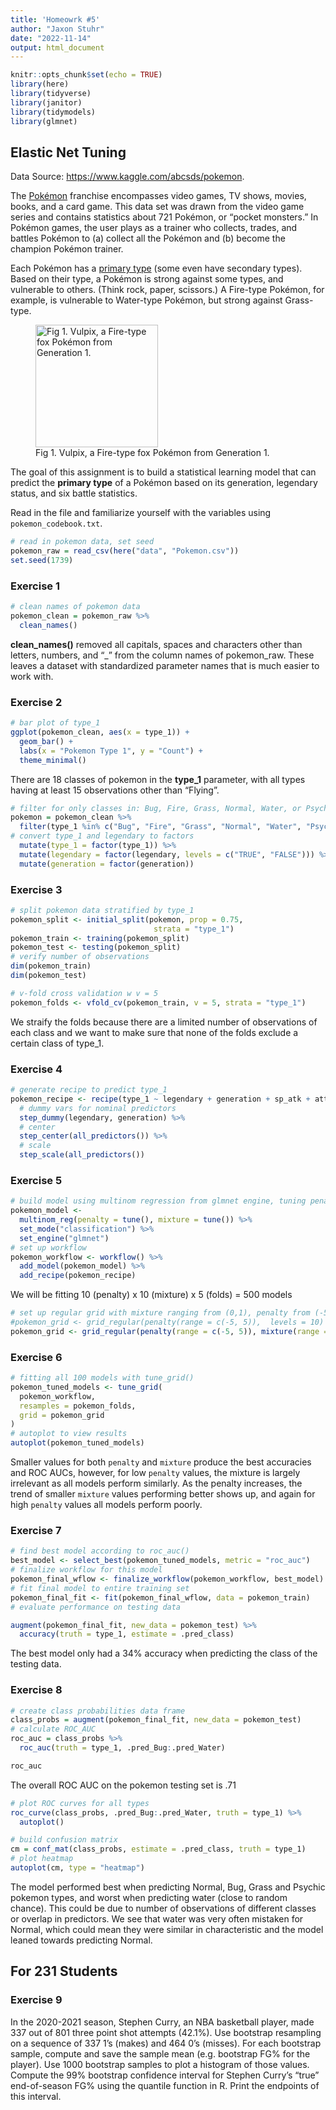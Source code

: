 ```yaml
---
title: 'Homeowrk #5'
author: "Jaxon Stuhr"
date: "2022-11-14"
output: html_document
---
```


```r
knitr::opts_chunk$set(echo = TRUE)
library(here)
library(tidyverse)
library(janitor)
library(tidymodels)
library(glmnet)
```

## Elastic Net Tuning

Data Source: <https://www.kaggle.com/abcsds/pokemon>.

The [Pokémon](https://www.pokemon.com/us/) franchise encompasses video games, TV shows, movies, books, and a card game. This data set was drawn from the video game series and contains statistics about 721 Pokémon, or "pocket monsters." In Pokémon games, the user plays as a trainer who collects, trades, and battles Pokémon to (a) collect all the Pokémon and (b) become the champion Pokémon trainer.

Each Pokémon has a [primary type](https://bulbapedia.bulbagarden.net/wiki/Type) (some even have secondary types). Based on their type, a Pokémon is strong against some types, and vulnerable to others. (Think rock, paper, scissors.) A Fire-type Pokémon, for example, is vulnerable to Water-type Pokémon, but strong against Grass-type.

![Fig 1. Vulpix, a Fire-type fox Pokémon from Generation 1.](images/vulpix.png){width="196"}

The goal of this assignment is to build a statistical learning model that can predict the **primary type** of a Pokémon based on its generation, legendary status, and six battle statistics.

Read in the file and familiarize yourself with the variables using `pokemon_codebook.txt`.

```r
# read in pokemon data, set seed
pokemon_raw = read_csv(here("data", "Pokemon.csv"))
set.seed(1739)
```


### Exercise 1

```r
# clean names of pokemon data
pokemon_clean = pokemon_raw %>% 
  clean_names()
```

__clean_names()__ removed all capitals, spaces and characters other than letters, numbers, and "_" from the column names of pokemon_raw. These leaves a dataset with standardized parameter names that is much easier to work with. 

### Exercise 2

```r
# bar plot of type_1
ggplot(pokemon_clean, aes(x = type_1)) +
  geom_bar() + 
  labs(x = "Pokemon Type 1", y = "Count") +
  theme_minimal()
```

There are 18 classes of pokemon in the __type_1__ parameter, with all types having at least 15 observations other than "Flying". 


```r
# filter for only classes in: Bug, Fire, Grass, Normal, Water, or Psychic
pokemon = pokemon_clean %>% 
  filter(type_1 %in% c("Bug", "Fire", "Grass", "Normal", "Water", "Psychic")) %>% 
# convert type_1 and legendary to factors
  mutate(type_1 = factor(type_1)) %>% 
  mutate(legendary = factor(legendary, levels = c("TRUE", "FALSE"))) %>% 
  mutate(generation = factor(generation))
```

### Exercise 3

```r
# split pokemon data stratified by type_1
pokemon_split <- initial_split(pokemon, prop = 0.75,
                                strata = "type_1")
pokemon_train <- training(pokemon_split)
pokemon_test <- testing(pokemon_split)
# verify number of observations
dim(pokemon_train)
dim(pokemon_test)
```

```r
# v-fold cross validation w v = 5
pokemon_folds <- vfold_cv(pokemon_train, v = 5, strata = "type_1")
```

We straify the folds because there are a limited number of observations of each class and we want to make sure that none of the folds exclude a certain class of type_1.

### Exercise 4

```r
# generate recipe to predict type_1
pokemon_recipe <- recipe(type_1 ~ legendary + generation + sp_atk + attack + speed + defense + hp + sp_def, data = pokemon_train) %>% 
  # dummy vars for nominal predictors
  step_dummy(legendary, generation) %>% 
  # center
  step_center(all_predictors()) %>%
  # scale
  step_scale(all_predictors())
```

### Exercise 5

```r
# build model using multinom regression from glmnet engine, tuning penalty and mixture
pokemon_model <- 
  multinom_reg(penalty = tune(), mixture = tune()) %>% 
  set_mode("classification") %>% 
  set_engine("glmnet")
# set up workflow
pokemon_workflow <- workflow() %>% 
  add_model(pokemon_model) %>% 
  add_recipe(pokemon_recipe)
```

We will be fitting 10 (penalty) x 10 (mixture) x 5 (folds) = 500 models

```r
# set up regular grid with mixture ranging from (0,1), penalty from (-5,5), and 10 levels of each
#pokemon_grid <- grid_regular(penalty(range = c(-5, 5)),  levels = 10)
pokemon_grid <- grid_regular(penalty(range = c(-5, 5)), mixture(range = c(0, 1)), levels = c(penalty = 10, mixture = 10))
```


### Exercise 6

```r
# fitting all 100 models with tune_grid()
pokemon_tuned_models <- tune_grid(
  pokemon_workflow,
  resamples = pokemon_folds, 
  grid = pokemon_grid
)
# autoplot to view results
autoplot(pokemon_tuned_models)
```

Smaller values for both `penalty` and `mixture` produce the best accuracies and ROC AUCs, however, for low `penalty` values, the mixture is largely irrelevant as all models perform similarly. As the penalty increases, the trend of smaller `mixture` values performing better shows up, and again for high `penalty` values all models perform poorly.

### Exercise 7

```r
# find best model according to roc_auc()
best_model <- select_best(pokemon_tuned_models, metric = "roc_auc")
# finalize workflow for this model
pokemon_final_wflow <- finalize_workflow(pokemon_workflow, best_model)
# fit final model to entire training set
pokemon_final_fit <- fit(pokemon_final_wflow, data = pokemon_train)
# evaluate performance on testing data

augment(pokemon_final_fit, new_data = pokemon_test) %>%
  accuracy(truth = type_1, estimate = .pred_class)
```

The best model only had a 34% accuracy when predicting the class of the testing data.

### Exercise 8

```r
# create class probabilities data frame
class_probs = augment(pokemon_final_fit, new_data = pokemon_test) 
# calculate ROC_AUC
roc_auc = class_probs %>% 
  roc_auc(truth = type_1, .pred_Bug:.pred_Water)

roc_auc
```

The overall ROC AUC on the pokemon testing set is .71

```r
# plot ROC curves for all types
roc_curve(class_probs, .pred_Bug:.pred_Water, truth = type_1) %>%
  autoplot()
```

```r
# build confusion matrix
cm = conf_mat(class_probs, estimate = .pred_class, truth = type_1)
# plot heatmap
autoplot(cm, type = "heatmap")
```

The model performed best when predicting Normal, Bug, Grass and Psychic pokemon types, and worst when predicting water (close to random chance). This could be due to number of observations of different classes or overlap in predictors. We see that water was very often mistaken for Normal, which could mean they were similar in characteristic and the model leaned towards predicting Normal.

## For 231 Students

### Exercise 9

In the 2020-2021 season, Stephen Curry, an NBA basketball player, made 337 out of 801 three point shot attempts (42.1%). Use bootstrap resampling on a sequence of 337 1’s (makes) and 464 0’s (misses). For each bootstrap sample, compute and save the sample mean (e.g. bootstrap FG% for the player). Use 1000 bootstrap samples to plot a histogram of those values. Compute the 99% bootstrap confidence interval for Stephen Curry’s “true” end-of-season
FG% using the quantile function in R. Print the endpoints of this interval.